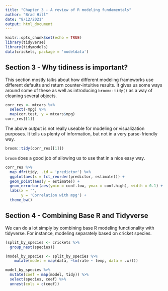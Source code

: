 ```yaml
---
title: "Chapter 3 - A review of R modeling fundamentals"
author: "Brad Hill"
date: "8/12/2021"
output: html_document
---
```



```r
knitr::opts_chunk$set(echo = TRUE)
library(tidyverse)
library(tidymodels)
data(crickets, package = 'modeldata')
```

## Section 3 - Why tidiness is important?  
This section mostly talks about how different modeling frameworks use different defaults and return counter-intuitive results. It gives us some ways around some of these as well as introducing `broom::tidy()` as a way of cleaning several objects.

```r
corr_res <- mtcars %>% 
  select(-mpg) %>% 
  map(cor.test, y = mtcars$mpg)
corr_res[[1]]
```

The above output is not really useable for modeling or visualization purposes. It tells us plenty of information, but not in a very parse-friendly way.

```r
broom::tidy(corr_res[[1]])
```

`broom` does a good job of allowing us to use that in a nice easy way.

```r
corr_res %>% 
  map_dfr(tidy, .id = 'predictor') %>% 
  ggplot(aes(x = fct_reorder(predictor, estimate))) +
  geom_point(aes(y = estimate)) +
  geom_errorbar(aes(ymin = conf.low, ymax = conf.high), width = 0.1) +
  labs(x = '',
       y = 'Correlation with mpg') +
  theme_bw()
```

## Section 4 - Combining Base R and Tidyverse  

We can do a lot simply by combining base R modeling functionality with tidyverse. For instance, modeling separately based on cricket species.

```r
(split_by_species <- crickets %>% 
  group_nest(species))

(model_by_species <- split_by_species %>% 
    mutate(model = map(data, ~lm(rate ~ temp, data = .x))))

model_by_species %>% 
  mutate(coef = map(model, tidy)) %>% 
  select(species, coef) %>% 
  unnest(cols = c(coef))
```

